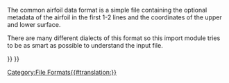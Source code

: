 <languages/>

{{Docnav
|[[Draft_OCA|Open Cad format .OCA]]
|
|[[Draft_Workbench|Draft]]
|IconL=
|IconR=
|IconC=Workbench_Draft.svg
}}

The common airfoil data format is a simple file containing the optional metadata of the airfoil in the first 1-2 lines and the coordinates of the upper and lower surface.

There are many different dialects of this format so this import module tries to be as smart as possible to understand the input file.


{{Docnav
|[[Draft_OCA|Open Cad format .OCA]]
|
|[[Draft_Workbench|Draft]]
|IconL=
|IconR=
|IconC=Workbench_Draft.svg
}}

{{Draft Tools navi{{#translation:}}}}
{{Userdocnavi{{#translation:}}}}
[[Category:File Formats{{#translation:}}]]